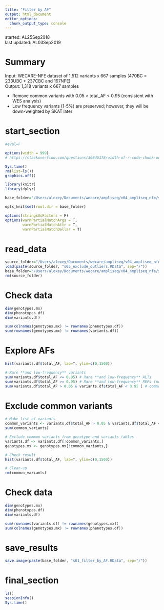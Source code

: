 ```yaml
---
title: "Filter by AF"
output: html_document
editor_options: 
  chunk_output_type: console
---
```


started: AL25Sep2018  
last updated: AL03Sep2019  

# Summary  

Input: WECARE-NFE dataset of 1,512 variants x 667 samples (470BC = 233UBC + 237CBC and 197NFE)  
Output: 1,318 variants x 667 samples

- Remove common variants with 0.05 < total_AF < 0.95 (consistent with WES analysis)  
- Low frequency variants (1-5%) are preserved; however, they will be down-weighted by SKAT later  

# start_section

<style>
pre {
  overflow-x: auto;
}
pre code {
  word-wrap: normal;
  white-space: pre;
}
</style>

```r

#eval=F

options(width = 999)
# https://stackoverflow.com/questions/36845178/width-of-r-code-chunk-output-in-rmarkdown-files-knitr-ed-to-html

```

```r

Sys.time()
rm(list=ls())
graphics.off()

library(knitr)
library(dplyr)

base_folder="/Users/alexey/Documents/wecare/ampliseq/v04_ampliseq_nfe/s16_filter_by_effect_on_protein"

opts_knit$set(root.dir = base_folder)

options(stringsAsFactors = F)
options(warnPartialMatchArgs = T, 
        warnPartialMatchAttr = T, 
        warnPartialMatchDollar = T)

```

# read_data  

```r

source_folder="/Users/alexey/Documents/wecare/ampliseq/v04_ampliseq_nfe/s15_add_PCs_exclude_outliers"
load(paste(source_folder, "s05_exclude_outliers.RData", sep="/"))
base_folder="/Users/alexey/Documents/wecare/ampliseq/v04_ampliseq_nfe/s16_filter_by_effect_on_protein"
rm(source_folder)

```

# Check data

```r

dim(genotypes.mx)
dim(phenotypes.df)
dim(variants.df)

sum(colnames(genotypes.mx) != rownames(phenotypes.df))
sum(rownames(genotypes.mx) != rownames(variants.df))

```

# Explore AFs

```r

hist(variants.df$total_AF, lab=T, ylim=c(0,1500))

# Rare **and low-frequency** variants
sum(variants.df$total_AF <= 0.05) # Rare **and low-frequency** ALTs
sum(variants.df$total_AF >= 0.95) # Rare **and low-frequency** REFs (non-representative reference genome)
sum(variants.df$total_AF > 0.05 & variants.df$total_AF < 0.95 ) # common variants

```

# Exclude common variants

```r

# Make list of variants
common_variants <- variants.df$total_AF > 0.05 & variants.df$total_AF < 0.95
sum(common_variants)

# Exclude common variants from genotype and variants tables
variants.df <- variants.df[!common_variants,]
genotypes.mx <- genotypes.mx[!common_variants,]

# Check result
hist(variants.df$total_AF, lab=T, ylim=c(0,1500))

# Clean-up
rm(common_variants)

```

# Check data

```r

dim(genotypes.mx)
dim(phenotypes.df)
dim(variants.df)

sum(rownames(variants.df) != rownames(genotypes.mx))
sum(colnames(genotypes.mx) != rownames(phenotypes.df))

```

# save_results

```r

save.image(paste(base_folder, "s01_filter_by_AF.RData", sep="/"))

```

# final_section

```r

ls()
sessionInfo()
Sys.time()

```
